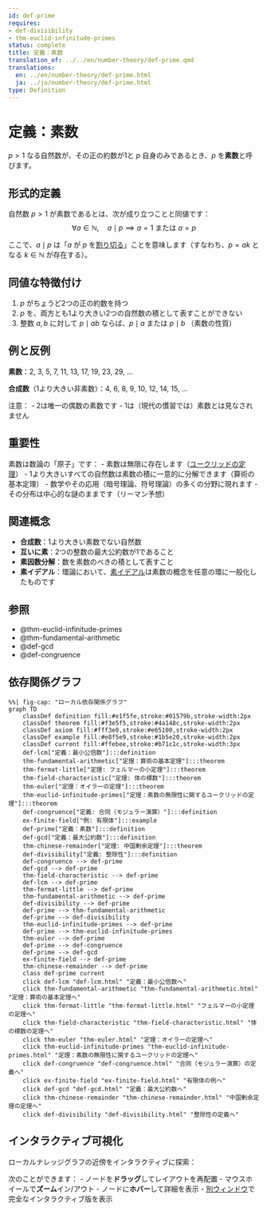 ```yaml
---
id: def-prime
requires:
- def-divisibility
- thm-euclid-infinitude-primes
status: complete
title: 定義：素数
translation_of: ../../en/number-theory/def-prime.qmd
translations:
  en: ../en/number-theory/def-prime.html
  ja: ../ja/number-theory/def-prime.html
type: Definition
---
```


# 定義：素数 {#def-prime}

$p > 1$ なる自然数が、その正の約数が1と $p$ 自身のみであるとき、$p$ を**素数**と呼びます。

## 形式的定義

自然数 $p > 1$ が素数であるとは、次が成り立つことと同値です：
$$\forall a \in \mathbb{N}, \quad a \mid p \implies a = 1 \text{ または } a = p$$

ここで、$a \mid p$ は「$a$ が $p$ を[割り切る](def-divisibility.qmd)」ことを意味します（すなわち、$p = ak$ となる $k \in \mathbb{N}$ が存在する）。

## 同値な特徴付け

1. $p$ がちょうど2つの正の約数を持つ
2. $p$ を、両方とも1より大きい2つの自然数の積として表すことができない
3. 整数 $a, b$ に対して $p \mid ab$ ならば、$p \mid a$ または $p \mid b$ （素数の性質）

## 例と反例

**素数**：2, 3, 5, 7, 11, 13, 17, 19, 23, 29, ...

**合成数**（1より大きい非素数）：4, 6, 8, 9, 10, 12, 14, 15, ...

注意：
- 2は唯一の偶数の素数です
- 1は（現代の慣習では）素数とは見なされません

## 重要性

素数は数論の「原子」です：
- 素数は無限に存在します（[ユークリッドの定理](thm-euclid-infinitude-primes.qmd)）
- 1より大きいすべての自然数は素数の積に一意的に分解できます（算術の基本定理）
- 数学やその応用（暗号理論、符号理論）の多くの分野に現れます
- その分布は中心的な謎のままです（リーマン予想）

## 関連概念

- **合成数**：1より大きい素数でない自然数
- **互いに素**：2つの整数の最大公約数が1であること
- **素因数分解**：数を素数のべきの積として表すこと
- **素イデアル**：環論において、[素イデアル](../algebra/def-prime-ideal.qmd)は素数の概念を任意の環に一般化したものです

## 参照

- @thm-euclid-infinitude-primes
- @thm-fundamental-arithmetic
- @def-gcd
- @def-congruence

## 依存関係グラフ

```mermaid
%%| fig-cap: "ローカル依存関係グラフ"
graph TD
    classDef definition fill:#e1f5fe,stroke:#01579b,stroke-width:2px
    classDef theorem fill:#f3e5f5,stroke:#4a148c,stroke-width:2px
    classDef axiom fill:#fff3e0,stroke:#e65100,stroke-width:2px
    classDef example fill:#e8f5e9,stroke:#1b5e20,stroke-width:2px
    classDef current fill:#ffebee,stroke:#b71c1c,stroke-width:3px
    def-lcm["定義：最小公倍数"]:::definition
    thm-fundamental-arithmetic["定理：算術の基本定理"]:::theorem
    thm-fermat-little["定理: フェルマーの小定理"]:::theorem
    thm-field-characteristic["定理: 体の標数"]:::theorem
    thm-euler["定理：オイラーの定理"]:::theorem
    thm-euclid-infinitude-primes["定理：素数の無限性に関するユークリッドの定理"]:::theorem
    def-congruence["定義: 合同（モジュラー演算）"]:::definition
    ex-finite-field["例: 有限体"]:::example
    def-prime["定義：素数"]:::definition
    def-gcd["定義：最大公約数"]:::definition
    thm-chinese-remainder["定理: 中国剰余定理"]:::theorem
    def-divisibility["定義: 整除性"]:::definition
    def-congruence --> def-prime
    def-gcd --> def-prime
    thm-field-characteristic --> def-prime
    def-lcm --> def-prime
    thm-fermat-little --> def-prime
    thm-fundamental-arithmetic --> def-prime
    def-divisibility --> def-prime
    def-prime --> thm-fundamental-arithmetic
    def-prime --> def-divisibility
    thm-euclid-infinitude-primes --> def-prime
    def-prime --> thm-euclid-infinitude-primes
    thm-euler --> def-prime
    def-prime --> def-congruence
    def-prime --> def-gcd
    ex-finite-field --> def-prime
    thm-chinese-remainder --> def-prime
    class def-prime current
    click def-lcm "def-lcm.html" "定義：最小公倍数へ"
    click thm-fundamental-arithmetic "thm-fundamental-arithmetic.html" "定理：算術の基本定理へ"
    click thm-fermat-little "thm-fermat-little.html" "フェルマーの小定理の定理へ"
    click thm-field-characteristic "thm-field-characteristic.html" "体の標数の定理へ"
    click thm-euler "thm-euler.html" "定理：オイラーの定理へ"
    click thm-euclid-infinitude-primes "thm-euclid-infinitude-primes.html" "定理：素数の無限性に関するユークリッドの定理へ"
    click def-congruence "def-congruence.html" "合同（モジュラー演算）の定義へ"
    click ex-finite-field "ex-finite-field.html" "有限体の例へ"
    click def-gcd "def-gcd.html" "定義：最大公約数へ"
    click thm-chinese-remainder "thm-chinese-remainder.html" "中国剰余定理の定理へ"
    click def-divisibility "def-divisibility.html" "整除性の定義へ"
```

## インタラクティブ可視化

ローカルナレッジグラフの近傍をインタラクティブに探索：

::: {.graph-viz data-id="def-prime" data-width="700" data-height="500"}
:::

次のことができます：
- ノードを**ドラッグ**してレイアウトを再配置
- マウスホイールで**ズーム**イン/アウト
- ノードに**ホバー**して詳細を表示
- [別ウィンドウ](../../output/interactive/ja/def-prime.html){target="_blank"}で完全なインタラクティブ版を表示
